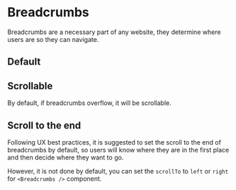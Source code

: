 
# Breadcrumbs

<p class="component-doc-intro">
  Breadcrumbs are a necessary part of any website, they determine where users are
  so they can navigate.
</p>
<div class="funky-spacer" />

## Default

<Canvas>
  <Story id="components-breadcrumbs--default" />
</Canvas>

## Scrollable

By default, if breadcrumbs overflow, it will be scrollable.

<Canvas>
  <Story id="components-breadcrumbs--scrollable" />
</Canvas>

## Scroll to the end

Following UX best practices, it is suggested to set the scroll to the end of breadcrumbs by default, so users will know where they are in the first place and then decide where they want to go.

However, it is not done by default, you can set the `scrollTo` to `left` or `right` for `<Breadcrumbs />` component.

<Canvas>
  <Story id="components-breadcrumbs--scroll-to-end" />
</Canvas>
